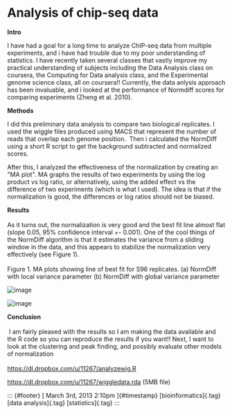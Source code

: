 

Analysis of chip-seq data
=========================

**Intro**

I have had a goal for a long time to analyze ChIP-seq data from multiple
experiments, and i have had trouble due to my poor understanding of
statistics. I have recently taken several classes that vastly improve my
practical understanding of subjects including the Data Analysis class on
coursera, the Computing for Data analysis class, and the Experimental
genome science class, all on coursera!! Currently, the data anlysis
approach has been invaluable, and i looked at the performance of
Normdiff scores for comparing experiments (Zheng et al. 2010).

**Methods**

I did this preliminary data analysis to compare two biological
replicates. I used the wiggle files produced using MACS that represent
the number of reads that overlap each genome position.  Then i
calculated the NormDiff using a short R script to get the background
subtracted and normalized scores.

After this, I analyzed the effectiveness of the normalization by
creating an "MA plot". MA graphs the results of two experiments by using
the log product vs log ratio, or alternatively, using the added effect
vs the difference of two experiments (which is what I used). The idea is
that if the normalization is good, the differences or log ratios should
not be biased.

**Results**\
\
As it turns out, the normalization is very good and the best fit line
almost flat (slope 0.05, 95% confidence interval +- 0.001). One of the
cool things of the NormDiff algorithm is that it estimates the variance
from a sliding window in the data, and this appears to stabilize the
normalization very effectively (see Figure 1).\
\
Figure 1. MA plots showing line of best fit for S96 replicates. (a)
NormDiff with local variance parameter (b) NormDiff with global variance
parameter

![image](../../media/44474299692_0.png)

![image](../../media/44474299692_1.png)

**Conclusion**\
\
 I am fairly pleased with the results so I am making the data available
and the R code so you can reproduce the results if you want!! Next, I
want to look at the clustering and peak finding, and possibly evaluate
other models of normalization\
\
<https://dl.dropbox.com/u/11267/analyzewig.R>

<https://dl.dropbox.com/u/11267/wiggledata.rda> (5MB file)

::: {#footer}
[ March 3rd, 2013 2:10pm ]{#timestamp} [bioinformatics]{.tag} [data
analysis]{.tag} [statistics]{.tag}
:::


